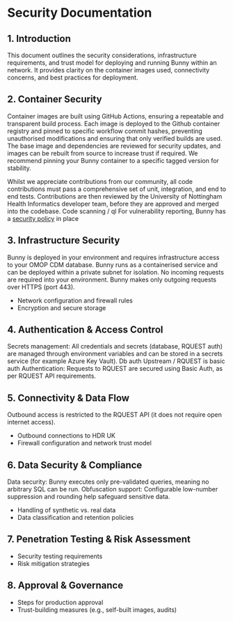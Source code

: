 # Security Documentation

## 1. Introduction
This document outlines the security considerations, infrastructure requirements, and trust model for deploying and running Bunny within an network. 
It provides clarity on the container images used, connectivity concerns, and best practices for deployment.

## 2.	Container Security
Container images are built using GitHub Actions, ensuring a repeatable and transparent build process. 
Each image is deployed to the Github container registry and pinned to specific workflow commit hashes, 
preventing unauthorised modifications and ensuring that only verified builds are used. 
The base image and dependencies are reviewed for security updates,
and images can be rebuilt from source to increase trust if required.
We recommend pinning your Bunny container to a specific tagged version for stability.

Whilst we appreciate contributions from our community, all code contributions must pass a comprehensive set of unit, integration, and end to end tests. 
Contributions are then reviewed by the University of Nottingham Health Informatics developer team, before they are approved and merged into the codebase.
Code scanning / ql
For vulnerability reporting, Bunny has a [security policy](https://github.com/Health-Informatics-UoN/hutch-bunny/security) in place

## 3.	Infrastructure Security
Bunny is deployed in your environment and requires infrastructure access to your OMOP CDM database.
Bunny runs as a containerised service and can be deployed within a private subnet for isolation.
No incoming requests are required into your environment.
Bunny makes only outgoing requests over HTTPS (port 443).
- Network configuration and firewall rules
- Encryption and secure storage

## 4.	Authentication & Access Control
Secrets management: All credentials and secrets (database, RQUEST auth) are managed through environment variables and can be stored in a secrets service (for example Azure Key Vault).
Db auth
Upstream / RQUEST is basic auth
Authentication: Requests to RQUEST are secured using Basic Auth, as per RQUEST API requirements.

## 5.	Connectivity & Data Flow
Outbound access is restricted to the RQUEST API (it does not require open internet access).
- Outbound connections to HDR UK
- Firewall configuration and network trust model

## 6.	Data Security & Compliance
Data security: Bunny executes only pre-validated queries, meaning no arbitrary SQL can be run.
Obfuscation support: Configurable low-number suppression and rounding help safeguard sensitive data.
- Handling of synthetic vs. real data
- Data classification and retention policies

## 7.	Penetration Testing & Risk Assessment
- Security testing requirements
- Risk mitigation strategies

## 8.	Approval & Governance
- Steps for production approval
- Trust-building measures (e.g., self-built images, audits)
